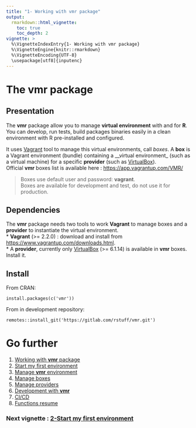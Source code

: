 ```yaml
---
title: "1- Working with vmr package"
output: 
  rmarkdown::html_vignette:
    toc: true
    toc_depth: 2
vignette: >
  %\VignetteIndexEntry{1- Working with vmr package}
  %\VignetteEngine{knitr::rmarkdown}
  %\VignetteEncoding{UTF-8}
  \usepackage[utf8]{inputenc}
---
```


# The __vmr__ package

## Presentation

The __vmr__ package allow you to manage __virtual environment__ with and for __R__.  
You can develop, run tests, build packages binaries easily in a clean environment with R pre-installed and configured.  

It uses [Vagrant](https://www.vagrantup.com/) tool to manage this virtual environments, call _boxes_. A __box__ is a Vagrant environment (bundle) containing a __virtual environment_ (such as a virtual machine) for a specific __provider__ (such as [VirtualBox](https://www.virtualbox.org/)).    
Official __vmr__ boxes list is available here :  [https://app.vagrantup.com/VMR/](https://app.vagrantup.com/VMR/)  

> Boxes use default user and password: __vagrant__.  
Boxes are available for development and test, do not use it for production.

## Dependencies

The __vmr__ package needs two tools to work __Vagrant__ to manage boxes and a __provider__ to instantiate the virtual environment.  
* __Vagrant__ (>= 2.2.0) : download and install from [https://www.vagrantup.com/downloads.html](https://www.vagrantup.com/downloads.html).  
* A __provider__, currently only [VirtualBox](https://www.virtualbox.org/) (>= 6.1.14) is available in __vmr__ boxes. Install it.

## Install

From CRAN:  
```
install.packages(c('vmr'))
```

From in development repository:
```
remotes::install_git('https://gitlab.com/rstuff/vmr.git')
```

# Go further

1. [Working with __vmr__ package](O1-workwithvmr.html)
2. [Start my first environment](O2-vmrFirstStep.html)
3. [Manage __vmr__ environment](O3-vmrManagevmr.html)
4. [Manage boxes](O4-vmrManageBoxes.html)
5. [Manage providers](O5-vmrManageProviders.html)
6. [Development with __vmr__](O6-vmrDev.html)
7. [CI/CD](O7-vmrcicd.html)
8. [Functions resume](O8-vmrResume.html)


### Next vignette : [2-Start my first environment](O2-vmrFirstStep.html)